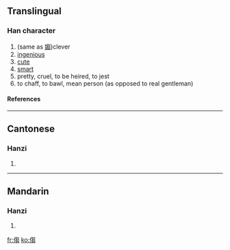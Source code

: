 ==Translingual==
===Han character===
{{Han char|rad=人|as=10|sn=12|four=|canj=人心山山 (OPUU)}}
# (same as [[媰]])clever
# [[ingenious]]
# [[cute]]
# [[smart]]
# pretty, cruel, to be heired, to jest
# to chaff, to bawl, mean person (as opposed to real gentleman)
====References====
{{Han ref|kx=0112.100|hdz=10204.060|uh=3473|ud=13427}}
----
==Cantonese==
===Hanzi===
{{yue-hanzi|jyut=|y=jaau3}}
# {{defn|Cantonese}}
----
==Mandarin==
===Hanzi===
{{cmn-hanzi|pin=[[zhòu]] ([[zhou4]])|wg=chou<sup>4</sup>}}
# {{defn|Mandarin}}




[[fr:㑳]]
[[ko:㑳]]